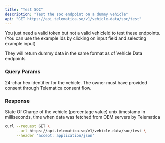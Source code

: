 ```yaml
---
title: "Test SOC"
description: "Test the soc endpoint on a dummy vehicle"
api: "GET https://api.telematica.so/v1/vehicle-data/soc/test"
---
```


You just need a valid token but not a valid vehicleId to test these endpoints.
(You can use the example ids by clicking on input field and selecting example
input)

They will return dummy data in the same format as of Vehicle Data endpoints

### Query Params

<ParamField query="vehicleId" type="string" required>
  24-char hex identifier for the vehicle. The owner must have provided consent
  through Telematica consent flow.
</ParamField>

### Response

<ParamField body="soc" type="number" required>
  State Of Charge of the vehicle (percentage value)
</ParamField>

<ParamField body="timestamp" type="number" required>
  unix timestamp in milliseconds, time when data was fetched from OEM servers by
  Telematica
</ParamField>

<RequestExample>

```bash Request
curl --request GET \
     --url https://api.telematica.so/v1/vehicle-data/soc/test \
     --header 'accept: application/json'
```

</RequestExample>
